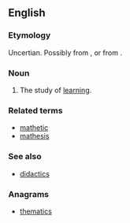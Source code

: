 ==English==
===Etymology===
Uncertian. Possibly from {{etyl|grc|en}} {{term|μαθητικός||lang=grc|easily taught}}, or from {{suffix|mathesis|etic|lang=en}}.

===Noun===
{{en-noun|-}}

# The study of [[learning]].

===Related terms===
* [[mathetic]]
* [[mathesis]]

===See also===
* [[didactics]]

===Anagrams===
* [[thematics#English|thematics]]